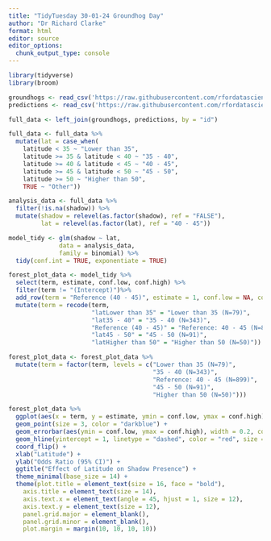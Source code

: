 ---
title: "TidyTuesday 30-01-24 Groundhog Day"
author: "Dr Richard Clarke"
format: html
editor: source
editor_options: 
  chunk_output_type: console
---

```{r, packages}
library(tidyverse)
library(broom)
```

```{r, reading in data}
groundhogs <- read_csv('https://raw.githubusercontent.com/rfordatascience/tidytuesday/master/data/2024/2024-01-30/groundhogs.csv')
predictions <- read_csv('https://raw.githubusercontent.com/rfordatascience/tidytuesday/master/data/2024/2024-01-30/predictions.csv')

full_data <- left_join(groundhogs, predictions, by = "id") 
```

```{r, converting the latitude variable and selecting data for analysis}

full_data <- full_data %>%
  mutate(lat = case_when(
    latitude < 35 ~ "Lower than 35",
    latitude >= 35 & latitude < 40 ~ "35 - 40",
    latitude >= 40 & latitude < 45 ~ "40 - 45",
    latitude >= 45 & latitude < 50 ~ "45 - 50",
    latitude >= 50 ~ "Higher than 50",
    TRUE ~ "Other"))

analysis_data <- full_data %>%
  filter(!is.na(shadow)) %>%
  mutate(shadow = relevel(as.factor(shadow), ref = "FALSE"),
         lat = relevel(as.factor(lat), ref = "40 - 45")) 

```

```{r, running model and wrangling data for the forest plot}
model_tidy <- glm(shadow ~ lat, 
              data = analysis_data,
              family = binomial) %>%
  tidy(conf.int = TRUE, exponentiate = TRUE)

forest_plot_data <- model_tidy %>%
  select(term, estimate, conf.low, conf.high) %>%
  filter(term != "(Intercept)")%>%
  add_row(term = "Reference (40 - 45)", estimate = 1, conf.low = NA, conf.high = NA) %>%
  mutate(term = recode(term,
                       "latLower than 35" = "Lower than 35 (N=79)",
                       "lat35 - 40" = "35 - 40 (N=343)",
                       "Reference (40 - 45)" = "Reference: 40 - 45 (N=899)",
                       "lat45 - 50" = "45 - 50 (N=91)",
                       "latHigher than 50" = "Higher than 50 (N=50)"))

forest_plot_data <- forest_plot_data %>%
  mutate(term = factor(term, levels = c("Lower than 35 (N=79)", 
                                        "35 - 40 (N=343)", 
                                        "Reference: 40 - 45 (N=899)", 
                                        "45 - 50 (N=91)", 
                                        "Higher than 50 (N=50)")))

```

```{r, creating the forest plot}
forest_plot_data %>%
  ggplot(aes(x = term, y = estimate, ymin = conf.low, ymax = conf.high)) +
  geom_point(size = 3, color = "darkblue") +
  geom_errorbar(aes(ymin = conf.low, ymax = conf.high), width = 0.2, color = "darkblue") +
  geom_hline(yintercept = 1, linetype = "dashed", color = "red", size = 0.5) +
  coord_flip() +
  xlab("Latitude") +
  ylab("Odds Ratio (95% CI)") +
  ggtitle("Effect of Latitude on Shadow Presence") + 
  theme_minimal(base_size = 14) +
  theme(plot.title = element_text(size = 16, face = "bold"),
    axis.title = element_text(size = 14),
    axis.text.x = element_text(angle = 45, hjust = 1, size = 12),
    axis.text.y = element_text(size = 12),
    panel.grid.major = element_blank(),
    panel.grid.minor = element_blank(), 
    plot.margin = margin(10, 10, 10, 10))
```